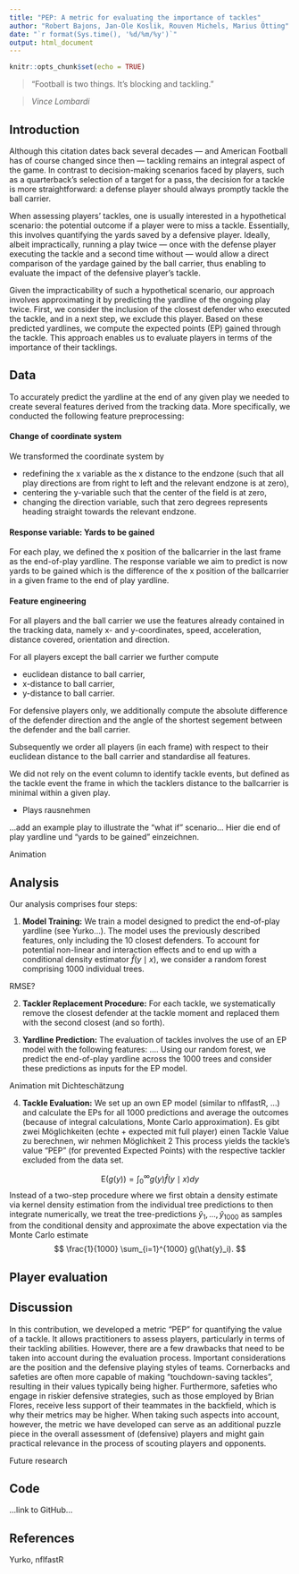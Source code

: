```yaml
---
title: "PEP: A metric for evaluating the importance of tackles"
author: "Robert Bajons, Jan-Ole Koslik, Rouven Michels, Marius Ötting"
date: "`r format(Sys.time(), '%d/%m/%y')`"
output: html_document
---
```


```r
knitr::opts_chunk$set(echo = TRUE)
```

> "Football is two things. It's blocking and tackling."

> *Vince Lombardi*

## Introduction

Although this citation dates back several decades --- and American Football has of course changed since then --- tackling remains an integral aspect of the game. In contrast to decision-making scenarios faced by players, such as a quarterback's selection of a target for a pass, the decision for a tackle is more straightforward: a defense player should always promptly tackle the ball carrier.

When assessing players' tackles, one is usually interested in a hypothetical scenario: the potential outcome if a player were to miss a tackle. 
Essentially, this involves quantifying the yards saved by a defensive player. Ideally, albeit impractically, running a play twice --- once with the defense player executing the tackle and a second time without --- would allow a direct comparison of the yardage gained by the ball carrier, thus enabling to evaluate the impact of the defensive player's tackle.

Given the impracticability of such a hypothetical scenario, our approach involves approximating it by predicting the yardline of the ongoing play twice. First, we consider the inclusion of the closest defender who executed the tackle, and in a next step, we exclude this player. Based on these predicted yardlines, we compute the expected points (EP) gained through the tackle. This approach enables us to evaluate players in terms of the importance of their tacklings.

## Data

To accurately predict the yardline at the end of any given play we needed to create several features derived from the tracking data. More specifically, we conducted the following feature preprocessing:

#### Change of coordinate system
We transformed the coordinate system by 

* redefining the x variable as the x distance to the endzone (such that all play directions are from right to left and the relevant endzone is at zero),
* centering the y-variable such that the center of the field is at zero,
* changing the direction variable, such that zero degrees represents heading straight towards the relevant endzone.

#### Response variable: Yards to be gained
For each play, we defined the x position of the ballcarrier in the last frame as the end-of-play yardline. The response variable we aim to predict is now yards to be gained which is the difference of the x position of the ballcarrier in a given frame to the end of play yardline.

#### Feature engineering
For all players and the ball carrier we use the features already contained in the tracking data, namely x- and y-coordinates, speed, acceleration, distance covered, orientation and direction.

For all players except the ball carrier we further compute

* euclidean distance to ball carrier,
* x-distance to ball carrier,
* y-distance to ball carrier.

For defensive players only, we additionally compute the absolute difference of the defender direction and the angle of the shortest segement between the defender and the ball carrier.

Subsequently we order all players (in each frame) with respect to their euclidean distance to the ball carrier and standardise all features.

We did not rely on the event column to identify tackle events, but defined as the tackle event the frame in which the tacklers distance to the ballcarrier is minimal within a given play.

- Plays rausnehmen

...add an example play to illustrate the "what if" scenario...
Hier die end of play yardline und "yards to be gained" einzeichnen.

Animation

## Analysis

Our analysis comprises four steps:

1. **Model Training:** We train a model designed to predict the end-of-play yardline (see Yurko...). The model uses the previously described features, only including the 10 closest defenders. To account for potential non-linear and interaction effects and to end up with a conditional density estimator $\hat{f}(y \mid x)$, we consider a random forest comprising 1000 individual trees.

RMSE?

2. **Tackler Replacement Procedure:** For each tackle, we systematically remove the closest defender at the tackle moment and replaced them with the second closest (and so forth). 

3. **Yardline Prediction:** The evaluation of tackles involves the use of an EP model with the following features: .... Using our random forest, we predict the end-of-play yardline across the 1000 trees and consider these predictions as inputs for the EP model. 

Animation mit Dichteschätzung

4. **Tackle Evaluation:** We set up an own EP model (similar to nflfastR, ...) and calculate the EPs for all 1000 predictions and average the outcomes (because of integral calculations, Monte Carlo approximation). 
Es gibt zwei Möglichkeiten (echte + expected mit full player) einen Tackle Value zu berechnen, wir nehmen Möglichkeit 2 
This process yields the tackle's value "PEP" (for prevented Expected Points) with the respective tackler excluded from the data set. 

$$
\text{E}(g(y)) = \int_{0}^\infty g(y) \hat{f}(y \mid x) dy
$$
Instead of a two-step procedure where we first obtain a density estimate via kernel density estimation from the individual tree predictions to then integrate numerically, we treat the tree-predictions $\hat{y}_1, \dots, \hat{y}_{1000}$ as samples from the conditional density and approximate the above expectation via the Monte Carlo estimate
$$
\frac{1}{1000} \sum_{i=1}^{1000} g(\hat{y}_i).
$$

## Player evaluation

## Discussion

In this contribution, we developed a metric "PEP" for quantifying the value of a tackle. It allows practitioners to assess players, particularly in terms of their tackling abilities. 
However, there are a few drawbacks that need to be taken into account during the evaluation process. Important considerations are the position and the defensive playing styles of teams. Cornerbacks and safeties are often more capable of making "touchdown-saving tackles", resulting in their values typically being higher. Furthermore, safeties who engage in riskier defensive strategies, such as those employed by Brian Flores, receive less support of their teammates in the backfield, which is why their metrics may be higher. 
When taking such aspects into account, however, the metric we have developed can serve as an additional puzzle piece in the overall assessment of (defensive) players and might gain practical relevance in the process of scouting players and opponents.

Future research

## Code

...link to GitHub...

## References

Yurko, nflfastR

